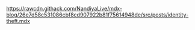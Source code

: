 https://rawcdn.githack.com/NandiyaLive/mdx-blog/26e7d58c531086cbf8cd907922b81f75614948de/src/posts/identity-theft.mdx